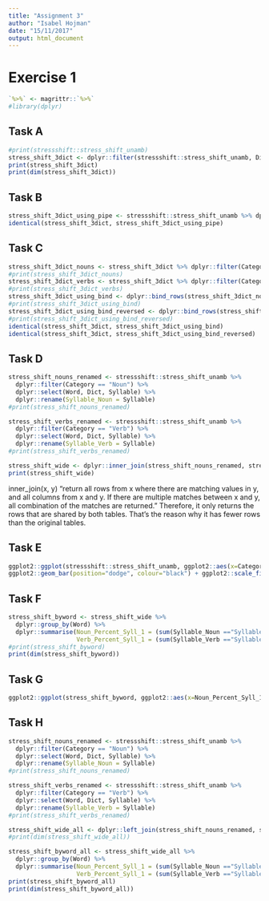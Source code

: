 ```yaml
---
title: "Assignment 3"
author: "Isabel Hojman"
date: "15/11/2017"
output: html_document
---
```


# Exercise 1

```r
`%>%` <- magrittr::`%>%`
#library(dplyr)
```

## Task A

```r
#print(stressshift::stress_shift_unamb)
stress_shift_3dict <- dplyr::filter(stressshift::stress_shift_unamb, Dict %in% c("W1802", "J1917", "C1687")) 
print(stress_shift_3dict)
print(dim(stress_shift_3dict))
```


## Task B

```r
stress_shift_3dict_using_pipe <- stressshift::stress_shift_unamb %>% dplyr::filter(Dict %in% c("W1802", "J1917", "C1687"))
identical(stress_shift_3dict, stress_shift_3dict_using_pipe)
```

## Task C

```r
stress_shift_3dict_nouns <- stress_shift_3dict %>% dplyr::filter(Category == "Noun")
#print(stress_shift_3dict_nouns)
stress_shift_3dict_verbs <- stress_shift_3dict %>% dplyr::filter(Category == "Verb")
#print(stress_shift_3dict_verbs)
stress_shift_3dict_using_bind <- dplyr::bind_rows(stress_shift_3dict_nouns, stress_shift_3dict_verbs)
#print(stress_shift_3dict_using_bind)
stress_shift_3dict_using_bind_reversed <- dplyr::bind_rows(stress_shift_3dict_verbs, stress_shift_3dict_nouns)
#print(stress_shift_3dict_using_bind_reversed)
identical(stress_shift_3dict, stress_shift_3dict_using_bind)
identical(stress_shift_3dict, stress_shift_3dict_using_bind_reversed)
```


## Task D

```r
stress_shift_nouns_renamed <- stressshift::stress_shift_unamb %>% 
  dplyr::filter(Category == "Noun") %>%
  dplyr::select(Word, Dict, Syllable) %>%
  dplyr::rename(Syllable_Noun = Syllable)
#print(stress_shift_nouns_renamed)

stress_shift_verbs_renamed <- stressshift::stress_shift_unamb %>% 
  dplyr::filter(Category == "Verb") %>%
  dplyr::select(Word, Dict, Syllable) %>%
  dplyr::rename(Syllable_Verb = Syllable)
#print(stress_shift_verbs_renamed)

stress_shift_wide <- dplyr::inner_join(stress_shift_nouns_renamed, stress_shift_verbs_renamed)
print(stress_shift_wide)
```

inner_join(x, y) "return all rows from x where there are matching values in y, and all columns from x and y. If there are multiple matches between x and y, all combination of the matches are returned." Therefore, it only returns the rows that are shared by both tables. That's the reason why it has fewer rows than the original tables.

## Task E

```r
ggplot2::ggplot(stressshift::stress_shift_unamb, ggplot2::aes(x=Category, fill=Syllable)) +
ggplot2::geom_bar(position="dodge", colour="black") + ggplot2::scale_fill_brewer(palette="Set3")
```

## Task F


```r
stress_shift_byword <- stress_shift_wide %>%
  dplyr::group_by(Word) %>%
  dplyr::summarise(Noun_Percent_Syll_1 = (sum(Syllable_Noun =="Syllable 1"))/n(),
                   Verb_Percent_Syll_1 = (sum(Syllable_Verb =="Syllable 1"))/n())
#print(stress_shift_byword)
print(dim(stress_shift_byword))
```


## Task G

```r
ggplot2::ggplot(stress_shift_byword, ggplot2::aes(x=Noun_Percent_Syll_1, y=Verb_Percent_Syll_1)) + ggplot2::geom_point()
```


## Task H


```r
stress_shift_nouns_renamed <- stressshift::stress_shift_unamb %>% 
  dplyr::filter(Category == "Noun") %>%
  dplyr::select(Word, Dict, Syllable) %>%
  dplyr::rename(Syllable_Noun = Syllable)
#print(stress_shift_nouns_renamed)

stress_shift_verbs_renamed <- stressshift::stress_shift_unamb %>% 
  dplyr::filter(Category == "Verb") %>%
  dplyr::select(Word, Dict, Syllable) %>%
  dplyr::rename(Syllable_Verb = Syllable)
#print(stress_shift_verbs_renamed)

stress_shift_wide_all <- dplyr::left_join(stress_shift_nouns_renamed, stress_shift_verbs_renamed)
#print(dim(stress_shift_wide_all)) 

stress_shift_byword_all <- stress_shift_wide_all %>%
  dplyr::group_by(Word) %>%
  dplyr::summarise(Noun_Percent_Syll_1 = (sum(Syllable_Noun =="Syllable 1"))/n(),
                   Verb_Percent_Syll_1 = (sum(Syllable_Verb =="Syllable 1"))/n())
print(stress_shift_byword_all)
print(dim(stress_shift_byword_all))
```



























